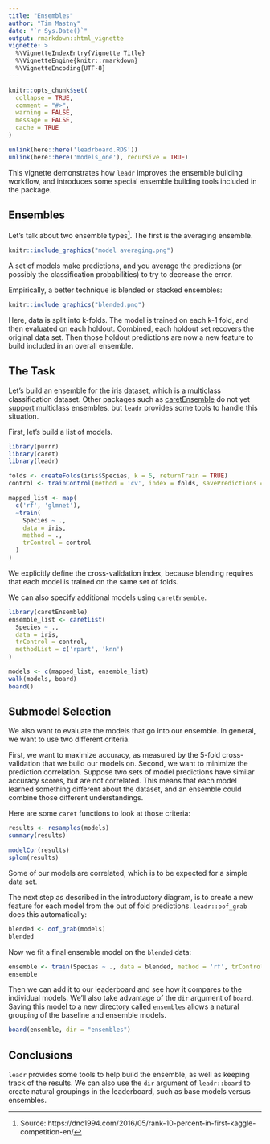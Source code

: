 ```yaml
---
title: "Ensembles"
author: "Tim Mastny"
date: "`r Sys.Date()`"
output: rmarkdown::html_vignette
vignette: >
  %\VignetteIndexEntry{Vignette Title}
  %\VignetteEngine{knitr::rmarkdown}
  %\VignetteEncoding{UTF-8}
---
```


```r
knitr::opts_chunk$set(
  collapse = TRUE,
  comment = "#>",
  warning = FALSE,
  message = FALSE,
  cache = TRUE
)
```

```r
unlink(here::here('leadrboard.RDS'))
unlink(here::here('models_one'), recursive = TRUE)
```

This vignette demonstrates how `leadr` improves the ensemble building workflow, and introduces some special ensemble building tools included in the package.

## Ensembles

Let's talk about two ensemble types^[Source: https://dnc1994.com/2016/05/rank-10-percent-in-first-kaggle-competition-en/]. The first is the averaging ensemble. 

```r
knitr::include_graphics("model averaging.png")
```

A set of models make predictions, and you average the predictions (or possibly the classification probabilities) to try to decrease the error. 

Empirically, a better technique is blended or stacked ensembles:

```r
knitr::include_graphics("blended.png")
```

Here, data is split into k-folds. The model is trained on each k-1 fold, and then evaluated on each holdout. Combined, each holdout set recovers the original data set. Then those holdout predictions are now a new feature to build included in an overall ensemble.

## The Task

Let's build an ensemble for the iris dataset, which is a multiclass classification dataset. Other packages such as [caretEnsemble](https://github.com/zachmayer/caretEnsemble) do not yet [support](https://github.com/zachmayer/caretEnsemble/pull/191) multiclass ensembles, but `leadr` provides some tools to handle this situation.

First, let's build a list of models.

```r
library(purrr)
library(caret)
library(leadr)
```


```r
folds <- createFolds(iris$Species, k = 5, returnTrain = TRUE)
control <- trainControl(method = 'cv', index = folds, savePredictions = 'final')

mapped_list <- map(
  c('rf', 'glmnet'),
  ~train(
    Species ~ .,
    data = iris,
    method = .,
    trControl = control
  )
)
```

We explicitly define the cross-validation index, because blending requires that each model is trained on the same set of folds. 

We can also specify additional models using `caretEnsemble`.

```r
library(caretEnsemble)
ensemble_list <- caretList(
  Species ~ .,
  data = iris,
  trControl = control,
  methodList = c('rpart', 'knn')
)
```

```r
models <- c(mapped_list, ensemble_list)
walk(models, board)
board()
```


## Submodel Selection

We also want to evaluate the models that go into our ensemble. In general, we want to use two different criteria. 

First, we want to maximize accuracy, as measured by the 5-fold cross-validation that we build our models on. Second, we want to minimize the prediction correlation. Suppose two sets of model predictions have similar accuracy scores, but are not correlated. This means that each model learned something different about the dataset, and an ensemble could combine those different understandings. 

Here are some `caret` functions to look at those criteria:

```r
results <- resamples(models)
summary(results)

modelCor(results)
splom(results)
```

Some of our models are correlated, which is to be expected for a simple data set.

The next step as described in the introductory diagram, is to create a new feature for each model from the out of fold predictions. `leadr::oof_grab` does this automatically:

```r
blended <- oof_grab(models)
blended
```

Now we fit a final ensemble model on the `blended` data:

```r
ensemble <- train(Species ~ ., data = blended, method = 'rf', trControl = control)
ensemble
```

Then we can add it to our leaderboard and see how it compares to the individual models. We'll also take advantage of the `dir` argument of `board`. Saving this model to a new directory called `ensembles` allows a natural grouping of the baseline and ensemble models.

```r
board(ensemble, dir = "ensembles")
```

## Conclusions

`leadr` provides some tools to help build the ensemble, as well as keeping track of the results. We can also use the `dir` argument of `leadr::board` to create natural groupings in the leaderboard, such as base models versus ensembles. 







